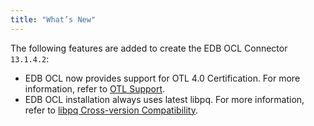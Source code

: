 ```yaml
---
title: "What’s New"
---
```


<div id="whats_new" class="registered_link"></div>

The following features are added to create the EDB OCL Connector `13.1.4.2`:

-   EDB OCL now provides support for OTL 4.0 Certification. For more information, refer to [OTL Support](../04_open_client_library/08_otl_support/#otl_support).
-   EDB OCL installation always uses latest libpq. For more information, refer to [libpq Cross-version Compatibility](../03_libpq_compatibility/#libpq_compatibility).
